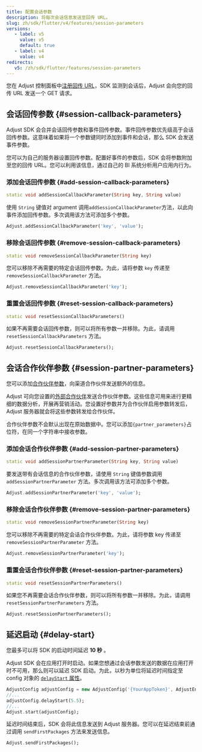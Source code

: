 ```yaml
---
title: 配置会话参数
description: 将每次会话信息发送至回传 URL。
slug: zh/sdk/flutter/v4/features/session-parameters
versions:
   - label: v5
     value: v5
     default: true
   - label: v4
     value: v4
redirects:
   v5: /zh/sdk/flutter/features/session-parameters
---
```


您在 Adjust 控制面板中[注册回传 URL](https://help.adjust.com/zh/article/recommended-placeholders-callbacks)，SDK 监测到会话后，Adjust 会向您的回传 URL 发送一个 GET 请求。

## 会话回传参数 {#session-callback-parameters}

<Callout type="note">

Adjust SDK 会合并会话回传参数和事件回传参数。事件回传参数优先级高于会话回传参数。这意味着如果将一个参数键同时添加到事件和会话，那么 SDK 会发送事件参数。

</Callout>

您可以为自己的服务器设置回传参数。配置好事件的参数后，SDK 会将参数附加至您的回传 URL。您可以利用该信息，通过自己的 BI 系统分析用户应用内行为。

### 添加会话回传参数 {#add-session-callback-parameters}

<CodeBlock title="方法签名">

```dart
static void addSessionCallbackParameter(String key, String value)
```

</CodeBlock>

使用 `String` 键值对 argument 调用`addSessionCallbackParameter`方法，以此向事件添加回传参数。多次调用该方法可添加多个参数。

```dart
Adjust.addSessionCallbackParameter('key', 'value');
```

### 移除会话回传参数 {#remove-session-callback-parameters}

<CodeBlock title="方法签名">

```dart
static void removeSessionCallbackParameter(String key)
```

</CodeBlock>

您可以移除不再需要的特定会话回传参数。为此，请将参数 `key` 传递至 `removeSessionCallbackParameter` 方法。

```dart
Adjust.removeSessionCallbackParameter('key');
```

### 重置会话回传参数 {#reset-session-callback-parameters}

<CodeBlock title="方法签名">

```dart
static void resetSessionCallbackParameters()
```

</CodeBlock>

如果不再需要会话回传参数，则可以将所有参数一并移除。为此，请调用 `resetSessionCallbackParameters` 方法。

```dart
Adjust.resetSessionCallbackParameters();
```

## 会话合作伙伴参数 {#session-partner-parameters}

您可以添加[合作伙伴参数](https://help.adjust.com/zh/article/data-sharing-ad-network#map-parameters)，向渠道合作伙伴发送额外的信息。

Adjust 可向您设置的[外部合作伙伴](https://help.adjust.com/zh/article/integrated-partners)发送合作伙伴参数。这些信息可用来进行更精细的数据分析，开展再营销活动。您设置好参数并为合作伙伴启用参数转发后，Adjust 服务器就会将这些参数转发给合作伙伴。

<Callout type="note">

合作伙伴参数不会默认出现在原始数据中。您可以添加`{partner_parameters}`占位符，在同一个字符串中接收参数。

</Callout>

### 添加会话合作伙伴参数 {#add-session-partner-parameters}

<CodeBlock title="方法签名">

```dart
static void addSessionPartnerParameter(String key, String value)
```

</CodeBlock>

要发送带有会话信息的合作伙伴参数，请使用 `String` 键值参数调用 `addSessionPartnerParameter` 方法。多次调用该方法可添加多个参数。

```dart
Adjust.addSessionPartnerParameter('key', 'value');
```

### 移除会话合作伙伴参数 {#remove-session-partner-parameters}

<CodeBlock title="方法签名">

```dart
static void removeSessionPartnerParameter(String key)
```

</CodeBlock>

您可以移除不再需要的特定会话合作伙伴参数。为此，请将参数 key 传递至 `removeSessionPartnerParameter` 方法。

```dart
Adjust.removeSessionPartnerParameter('key');
```

### 重置会话合作伙伴参数 {#reset-session-partner-parameters}

<CodeBlock title="方法签名">

```dart
static void resetSessionPartnerParameters()
```

</CodeBlock>

如果您不再需要会话合作伙伴参数，则可以将所有参数一并移除。为此，请调用 `resetSessionPartnerParameters` 方法。

```dart
Adjust.resetSessionPartnerParameters();
```

## 延迟启动 {#delay-start}

<Callout type="note">

您最多可以将 SDK 的启动时间延迟 **10 秒** 。

</Callout>

Adjust SDK 会在应用打开时启动。如果您想通过会话参数发送的数据在应用打开时不可用，那么则可以延迟 SDK 启动。为此，以秒为单位将延迟时间指定至 config 对象的 [`delayStart` 属性](/zh/sdk/flutter/configuration#delay-the-start-of-the-sdk)。

```dart
AdjustConfig adjustConfig = new AdjustConfig('{YourAppToken}', AdjustEnvironment.Sandbox);
//...
adjustConfig.delayStart(5.5);
//...
Adjust.start(adjustConfig);
```

延迟时间结束后，SDK 会将此信息发送到 Adjust 服务器。您可以在延迟结束前通过调用 `sendFirstPackages` 方法来发送信息。

```dart
Adjust.sendFirstPackages();
```
